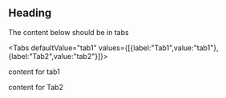 

## Heading

The content below should be in tabs

<!-- tabs -->

<Tabs defaultValue="tab1" values={[{label:"Tab1",value:"tab1"},{label:"Tab2",value:"tab2"}]}>

<TabItem value="tab1">

content for tab1

</TabItem>

<TabItem value="tab2">

content for Tab2

</TabItem>

</Tabs>
